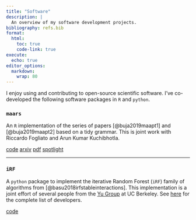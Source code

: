 ```yaml
---
title: "Software"
description: |
  An overview of my software development projects.
bibliography: refs.bib
format:
  html:
    toc: true
    code-link: true
execute:
  echo: true
editor_options: 
  markdown: 
    wrap: 80
---
```


I enjoy using and contributing to open-source scientific software. I've co-developed the following software packages in `R` and `python`.

### __`maars`__

An `R` implementation of the series of papers [@buja2019maapt1] and [@buja2019maapt2] based on a tidy grammar. This is joint work with 
Riccardo Fogliato and Arun Kumar Kuchibhotla.

<!-- Code -->
<a href="https://shamindras.github.io/maars/" target="_blank" rel="noopener noreferrer" class="bi-github btn btn-secondary" role="button"> code</a>
<a href="https://arxiv.org/abs/2106.11188" target="_blank" rel="noopener noreferrer" class="bi-file-earmark-text-fill btn btn-warning" role="button"> arxiv</a>
<a href="https://arxiv.org/pdf/2106.11188.pdf" target="_blank" rel="noopener noreferrer" class="bi-file-earmark-pdf-fill btn btn-dark" role="button"> pdf</a>
<a href="https://youtu.be/CaV522U1Ju0?t=67" target="_blank" rel="noopener noreferrer" class="bi-film btn btn-danger" role="button"> spotlight</a>

<hr>

### __`iRF`__

A `python` package to implement the iterative Random Forest (`iRF`) family of
algorithms from [@basu2018irfstableinteractions]. This implementation is a
joint effort of several people from the [Yu
Group](https://www.stat.berkeley.edu/~yugroup/){target="_blank"} at UC
Berkeley. See
[here](https://github.com/Yu-Group/iterative-Random-Forest/blob/master/Authors.md){target="_blank"} 
for the complete list of developers.

<!-- Code -->
<a href="https://github.com/Yu-Group/iterative-Random-Forest" target="_blank" rel="noopener noreferrer" class="bi-github btn btn-secondary" role="button"> code</a>

